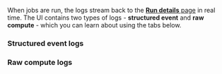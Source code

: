 When jobs are run, the logs stream back to the [**Run details** page](/concepts/webserver/ui#run-details) in real time. The UI contains two types of logs - **structured event** and **raw compute** - which you can learn about using the tabs below.

### Structured event logs

<StructuredEventLogs />

### Raw compute logs

<RawComputeLogs />